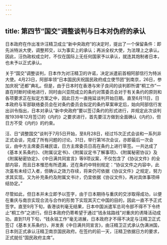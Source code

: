 ```yaml
---
---
---
```

title: 第四节“国交”调整谈判与日本对伪府的承认
---



日本政府在作出准许汪精卫成立“新中央政府”的决定时，提出了一个保留条件：即先派特派大使，调整邦交，以为事实上的承认；再派全权大使，为法理上之承认。因此，汪伪政权成立时，不仅在国际上无任何国家予以承认，就连其炮制者日本，也未予以正式承认。

关于“国交”调整谈判，日本作为对汪精卫的许诺，决定派遣前首相阿部信行为特派大使。4月23日，阿部率领“日本国民庆祝国民政府成立使节团”到南京，26日，参加庆祝“还都”典礼。但是，由于日本时在香港与宋子良间的谈判即所谓“桐工作”一直在时断时续地进行，同时由兴亚院成立的条约对策委员会对于有关条约的原则和各项要求正在拟定方案之中，因此日方一直拖延谈判开始日期。直至6月11日，日本政府与军部联络委员会在对条约委员会拟定的条约草案审定后，始向阿部信行发出训令指出，日本对承认“新中央政府”要以签订条约的形式进行，并规定此次谈判按1939年12月签订的《内约》之要求进行，首先要汪方做到全面确认《内约》，但日方不受《内约》的约束。

汪、日“调整国交”谈判于7月5日开始，至8月28日，经过15次正式会谈和一系列非正式会谈，完成了所有问题的讨论。31日，举行第16次会议，亦即最后一次会议，由中方主席委员褚民谊，日方主席委员日高在条约上进行草签。一共达成了《基本关系条约》、《附属议定书》、《附属议定书了解事项》、《附属秘密协议》及《附属秘密协定》、《中日满共同宣言》等9项议案，不仅包含了《协议文件》的全部内容，而且日本惟恐有所遗漏，还在条约中特别规定：“协议文件之内容中，此次虽有未经订入者，但确认之效力存续，将来仍可依据《协议文件》之规定，努力求其实现。又为补充条约及附属文书计，仍宜依据《协议文件》，再对具体事项缔结协定。”

尽管如此，但日本并未立即予以签字，由于日本期待与重庆的交涉取得成功，以便在重庆与南京实现合流与合作的形势下实现其灭亡中国的目的，因此一直不予正式签字。直至9月下旬，香港谈判毫无结果，日本中国派遣军总司令部不得不下令终止“桐工作”之进行。但日本政府仍寄希望于通过“钱永铭路线”对重庆的诱降活动成功。直到11月下旬，“钱永铭工作”毫无进展，日本政府才不得不决定与汪精卫正式签订《基本关系条约》，并发表《中日满共同宣言》，由汪精卫正式承认伪满洲国，日本则正式承认汪精卫南京国民政府。在签约的前一天，汪精卫依据日方的要求，正式就任“国民政府主席”。